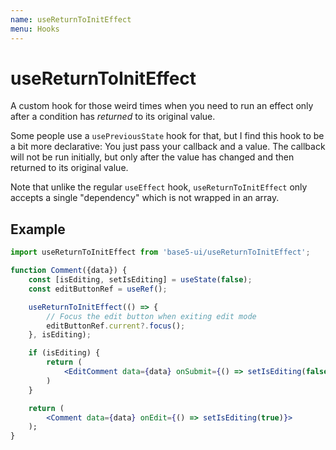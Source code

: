 ```yaml
---
name: useReturnToInitEffect
menu: Hooks
---
```



# useReturnToInitEffect

A custom hook for those weird times when you need to run an effect only after a condition has _returned_ to its original value.

Some people use a `usePreviousState` hook for that, but I find this hook to be a bit more declarative:
You just pass your callback and a value. The callback will not be run initially, but only after the value has changed and then returned to its original value.

Note that unlike the regular `useEffect` hook, `useReturnToInitEffect` only accepts a single "dependency" which is not wrapped in an array.

## Example

```jsx
import useReturnToInitEffect from 'base5-ui/useReturnToInitEffect';

function Comment({data}) {
	const [isEditing, setIsEditing] = useState(false);
	const editButtonRef = useRef();

	useReturnToInitEffect(() => {
		// Focus the edit button when exiting edit mode
		editButtonRef.current?.focus();
	}, isEditing);

	if (isEditing) {
		return (
			<EditComment data={data} onSubmit={() => setIsEditing(false)} />
		)
	}

	return (
		<Comment data={data} onEdit={() => setIsEditing(true)}>
	);
}
```
